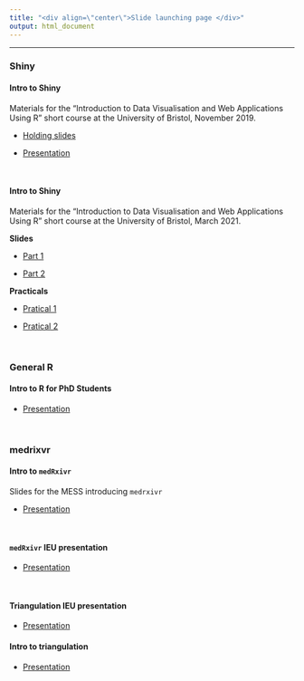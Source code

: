 ```yaml
---
title: "<div align=\"center\">Slide launching page </div>"
output: html_document
---
```

<hr>

### Shiny

#### Intro to Shiny

Materials for the "Introduction to Data Visualisation and Web Applications Using R" short course at the University of Bristol, November 2019.

* [Holding slides](https://mcguinlu.github.io/slides/intro-to-shiny/intro-to-shiny-prep/teaching-shiny-slides-prep.html)

* [Presentation](https://mcguinlu.github.io/slides/intro-to-shiny/teaching-shiny-slides.html)

<br>

#### Intro to Shiny

Materials for the "Introduction to Data Visualisation and Web Applications Using R" short course at the University of Bristol, March 2021.

__Slides__

* [Part 1](https://mcguinlu.github.io/slides/data_viz_short_course_shiny/intro_to_shiny_1.html#1)

* [Part 2](https://mcguinlu.github.io/slides/data_viz_short_course_shiny/intro_to_shiny_2.html#1)

__Practicals__

* [Pratical 1](https://mcguinlu.github.io/slides/data_viz_short_course_shiny/pracs/practical_1.html)

* [Pratical 2](https://mcguinlu.github.io/slides/data_viz_short_course_shiny/pracs/practical_2.html)



<br>

### General R

#### Intro to R for PhD Students

* [Presentation](https://mcguinlu.github.io/slides/intro-to-r-phd/index.html)

<br>

### medrixvr

#### Intro to `medRxivr`

Slides for the MESS introducing `medrxivr`

* [Presentation](https://mcguinlu.github.io/slides/20-03-06-intro-to-medrxivr/intro-to-medrxivr.html)


<br>

#### `medRxivr` IEU presentation

* [Presentation](https://mcguinlu.github.io/slides/21-04-06-IEU-medrxivr/intro-to-medrxivr.html)

<br>

#### Triangulation IEU presentation

* [Presentation](https://mcguinlu.github.io/slides/21-10-11-IEU-triangulation/index.html)


#### Intro to triangulation

* [Presentation](https://mcguinlu.github.io/slides/22-09-15-Intro-to-triangulation/index.html)